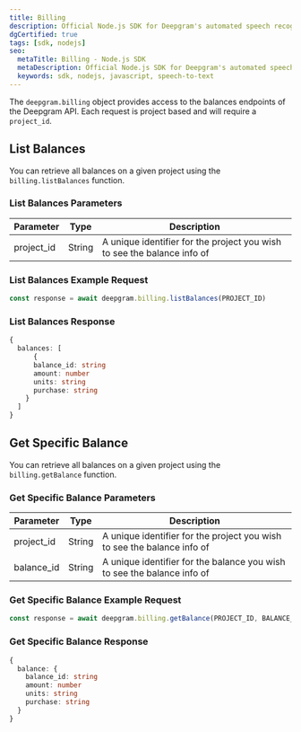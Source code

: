 ---
title: Billing
description: Official Node.js SDK for Deepgram's automated speech recognition APIs.
dgCertified: true
tags: [sdk, nodejs]
seo:
  metaTitle: Billing - Node.js SDK
  metaDescription: Official Node.js SDK for Deepgram's automated speech recognition APIs.
  keywords: sdk, nodejs, javascript, speech-to-text
---

The `deepgram.billing` object provides access to the balances endpoints of the
Deepgram API. Each request is project based and will require a `project_id`.

## List Balances

You can retrieve all balances on a given project using the `billing.listBalances` function.

### List Balances Parameters

| Parameter  | Type   | Description                                                             |
| ---------- | ------ | ----------------------------------------------------------------------- |
| project_id | String | A unique identifier for the project you wish to see the balance info of |

### List Balances Example Request

```js
const response = await deepgram.billing.listBalances(PROJECT_ID)
```

### List Balances Response

```ts
{
  balances: [
      {
      balance_id: string
      amount: number
      units: string
      purchase: string
    }
  ]
}
```

## Get Specific Balance

You can retrieve all balances on a given project using the `billing.getBalance` function.

### Get Specific Balance Parameters

| Parameter  | Type   | Description                                                             |
| ---------- | ------ | ----------------------------------------------------------------------- |
| project_id | String | A unique identifier for the project you wish to see the balance info of |
| balance_id | String | A unique identifier for the balance you wish to see the balance info of |

### Get Specific Balance Example Request

```js
const response = await deepgram.billing.getBalance(PROJECT_ID, BALANCE_ID)
```

### Get Specific Balance Response

```ts
{
  balance: {
    balance_id: string
    amount: number
    units: string
    purchase: string
  }
}
```
